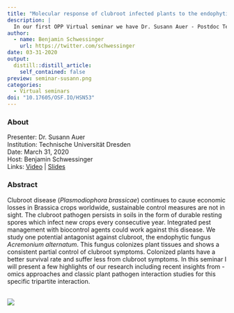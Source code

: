 ```yaml
---
title: "Molecular response of clubroot infected plants to the endophytic fungus Acremonium alternatum"
description: |
  In our first OPP Virtual seminar we have Dr. Susann Auer - Postdoc Technische Universität Dresden, speaking about the clubroot, a disease that continues to cause economic losses in Brassica crops worldwide, sustainable control measures are not in sight. The clubroot pathogen persists in soils in the form of durable resting spores which infect new crops every consecutive year. 
author:
  - name: Benjamin Schwessinger
    url: https://twitter.com/schwessinger
date: 03-31-2020
output:
  distill::distill_article:
    self_contained: false
preview: seminar-susann.png
categories:
  - Virtual seminars
doi: "10.17605/OSF.IO/HSN53"
---
```


### About

Presenter: Dr. Susann Auer \
Institution: Technische Universität Dresden\
Date: March 31, 2020 \
Host: Benjamin Schwessinger \
Links: [Video](https://youtu.be/vcNz5qatqaE) \| [Slides](https://doi.org/10.17605/OSF.IO/HSN53)

### Abstract

Clubroot disease (*Plasmodiophora brassicae*) continues to cause economic losses in Brassica crops worldwide, sustainable control measures are not in sight. The clubroot pathogen persists in soils in the form of durable resting spores which infect new crops every consecutive year. Integrated pest management with biocontrol agents could work against this disease. We study one potential antagonist against clubroot, the endophytic fungus *Acremonium alternatum*. This fungus colonizes plant tissues and shows a consistent partial control of clubroot symptoms. Colonized plants have a better survival rate and suffer less from clubroot symptoms. In this seminar I will present a few highlights of our research including recent insights from -omics approaches and classic plant pathogen interaction studies for this specific tripartite interaction.<br><br>

![](seminar-susann.png)
